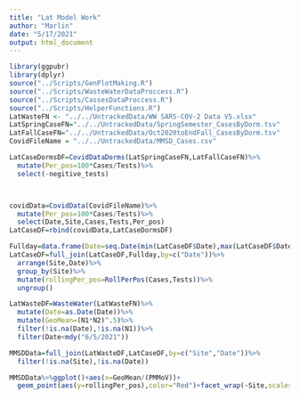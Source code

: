 ```yaml
---
title: "Lat Model Work"
author: "Marlin"
date: "5/17/2021"
output: html_document
---
```


```r

library(ggpubr)
library(dplyr)
source("../Scripts/GenPlotMaking.R")
source("../Scripts/WasteWaterDataProccess.R")
source("../Scripts/CassesDataProccess.R")
source("../Scripts/HelperFunctions.R")
LatWasteFN <- "../../UntrackedData/WW SARS-COV-2 Data V5.xlsx"
LatSpringCaseFN="../../UntrackedData/SpringSemester_CasesByDorm.tsv"
LatFallCaseFN="../../UntrackedData/Oct2020toEndFall_CasesByDorm.tsv"
CovidFileName = "../../UntrackedData/MMSD_Cases.csv"
```

```r
LatCaseDormsDF=CovidDataDorms(LatSpringCaseFN,LatFallCaseFN)%>%
  mutate(Per_pos=100*Cases/Tests)%>%
  select(-negitive_tests)



covidData=CovidData(CovidFileName)%>%
  mutate(Per_pos=100*Cases/Tests)%>%
  select(Date,Site,Cases,Tests,Per_pos)
LatCaseDF=rbind(covidData,LatCaseDormsDF)

Fullday=data.frame(Date=seq.Date(min(LatCaseDF$Date),max(LatCaseDF$Date),1))
LatCaseDF=full_join(LatCaseDF,Fullday,by=c("Date"))%>%
  arrange(Site,Date)%>%
  group_by(Site)%>%
  mutate(rollingPer_pos=RollPerPos(Cases,Tests))%>%
  ungroup()

LatWasteDF=WasteWater(LatWasteFN)%>%
  mutate(Date=as.Date(Date))%>%
  mutate(GeoMean=(N1*N2)^.5)%>%
  filter(!is.na(Date),!is.na(N1))%>%
  filter(Date<mdy("6/5/2021"))

MMSDData=full_join(LatWasteDF,LatCaseDF,by=c("Site","Date"))%>%
  filter(!is.na(Site),!is.na(Date))

MMSDData%>%ggplot()+aes(x=GeoMean/(PMMoV))+
  geom_point(aes(y=rollingPer_pos),color="Red")+facet_wrap(~Site,scales = "free_y")+scale_x_log10()
```